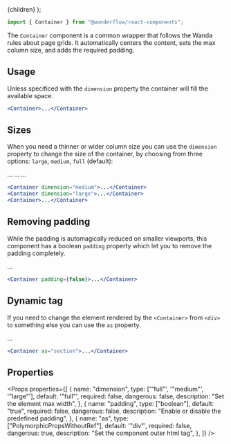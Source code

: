 
  <MdxLayout title="Container" description="Who contains the content">
    {children}
  </MdxLayout>
);

```js
import { Container } from "@wonderflow/react-components";
```

The `Container` component is a common wrapper that follows the Wanda rules about page grids. It automatically centers the content, sets the max column size, and adds the required padding.

## Usage

Unless specificed with the `dimension` property the container will fill the available space.

<Resizer>
  <LiveArea>
    <Container className="ContainerEx"></Container>
  </LiveArea>
</Resizer>

```jsx
<Container>...</Container>
```

## Sizes

When you need a thinner or wider column size you can use the `dimension` property to change the size of the container, by choosing from three options: `large`, `medium`, `full` (default):

<Resizer>
  <LiveArea direction="row">
    <Container className="ContainerEx" dimension="medium">
      ...
    </Container>
    <Container className="ContainerEx" dimension="large">
      ...
    </Container>
    <Container className="ContainerEx">...</Container>
  </LiveArea>
</Resizer>

```jsx
<Container dimension="medium">...</Container>
<Container dimension="large">...</Container>
<Container>...</Container>
```

## Removing padding

While the padding is automagically reduced on smaller viewports, this component has a boolean `padding` property which let you to remove the padding completely.

<Resizer>
  <LiveArea direction="row">
    <Container padding={false} className="ContainerEx">
      ...
    </Container>
  </LiveArea>
</Resizer>

```jsx
<Container padding={false}>...</Container>
```

## Dynamic tag

If you need to change the element rendered by the `<Container>` from `<div>` to something else you can use the `as` property.

<Resizer>
  <LiveArea direction="row">
    <Container as="section" className="ContainerEx">
      ...
    </Container>
  </LiveArea>
</Resizer>

```jsx
<Container as="section">...</Container>
```

## Properties

<Props
  properties={[
    {
      name: "dimension",
      type: ['"full"', '"medium"', '"large"'],
      default: '"full"',
      required: false,
      dangerous: false,
      description: "Set the element max width",
    },
    {
      name: "padding",
      type: ["boolean"],
      default: "true",
      required: false,
      dangerous: false,
      description: "Enable or disable the predefined padding",
    },
    {
      name: "as",
      type: ["PolymorphicPropsWithoutRef"],
      default: '"div"',
      required: false,
      dangerous: true,
      description: "Set the component outer html tag",
    },
  ]}
/>
